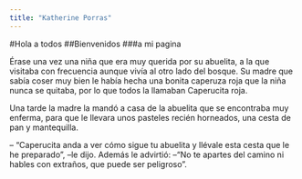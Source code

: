 ---
title: "Katherine Porras"
---

#Hola a todos
##Bienvenidos
###a mi pagina

<p align="center">
Érase una vez una niña que era muy querida por su abuelita, a la que visitaba con frecuencia aunque vivía al otro lado del bosque. Su madre que sabía coser muy bien le había hecha una bonita caperuza roja que la niña nunca se quitaba, por lo que todos la llamaban Caperucita roja.

Una tarde la madre la mandó a casa de la abuelita que se encontraba muy enferma, para que le llevara unos pasteles recién horneados, una cesta de pan y mantequilla.

– “Caperucita anda a ver cómo sigue tu abuelita y llévale esta cesta que le he preparado”, –le dijo. Además le advirtió: –“No te apartes del camino ni hables con extraños, que puede ser peligroso”.
</p>

